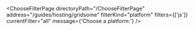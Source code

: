 


<ChooseFilterPage
    directoryPath="/ChooseFilterPage"
    address="/guides/hosting/gridsome"
    filterKind="platform"
    filters={['js']}
    currentFilter="all"
    message={'Choose a platform:'}
/>
